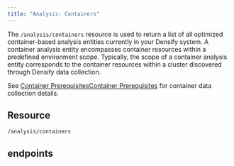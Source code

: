 ```yaml
---
title: "Analysis: Containers"
---
```



The `/analysis/containers` resource is used to return a list of all optimized container-based analysis entities currently in your Densify system. A container analysis entity encompasses container resources within a predefined environment scope. Typically, the scope of a container analysis entity corresponds to the container resources within a cluster discovered through Densify data collection.

See
[Container Prerequisites](https://www.densify.com/docs/WebHelp_Densify/Content/Data_Collection_for_Public_Cloud_Systems/Container_Data_Collection_Prerequisites)[Container Prerequisites](https://www.densify.com/docs/WebHelp_Densify_Cloud/Content/Data_Collection_for_Public_Cloud_Systems/Container_Data_Collection_Prerequisites) for container data collection details.

## Resource

```
/analysis/containers
```
## endpoints

<CardGroup cols={2}>
    <Card title="List Container Analysis" href="/docs-api/WebHelp_Densify_API_Cloud/Content/API_Guide/Analysis_Container/listContainerAnalyses" arrow/>
</CardGroup>